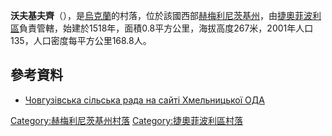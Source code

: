 {{coord|49|54|33|N|26|24|4|E|scale:100000|display=title}}

'''沃夫基夫齊'''（{{lang-uk|Вовківці}}），是[[烏克蘭|烏克蘭]]的村落，位於該國西部[[赫梅利尼茨基州|赫梅利尼茨基州]]，由[[捷奧菲波利區|捷奧菲波利區]]負責管轄，始建於1518年，面積0.8平方公里，海拔高度267米，2001年人口135，人口密度每平方公里168.8人。

==參考資料==
* [http://oblrada.km.ua/map/teochovsilra.php Човгузівська сільська рада на сайті Хмельницької ОДА]{{dead link|date=2018年1月 |bot=InternetArchiveBot |fix-attempted=yes }}

{{DEFAULTSORT:Вовківці}}
[[Category:赫梅利尼茨基州村落|Category:赫梅利尼茨基州村落]]
[[Category:捷奧菲波利區村落|Category:捷奧菲波利區村落]]


{{Khmelnytskyi-geo-stub}}